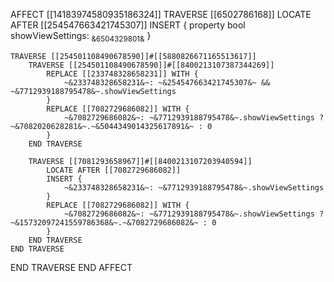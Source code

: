 AFFECT [[14183974580935186324]]
TRAVERSE [[6502786168]]
    LOCATE AFTER [[254547663421745307]]
    INSERT {
        property bool showViewSettings: ~&6504329801&~
    }

    TRAVERSE [[254501108490678590]]#[[5880826671165513617]]
        TRAVERSE [[254501108490678590]]#[[8400213107387344269]]
            REPLACE [[233748328658231]] WITH {
                ~&233748328658231&~: ~&254547663421745307&~ && ~&7712939188795478&~.showViewSettings
            }
            REPLACE [[7082729686082]] WITH {
                ~&7082729686082&~: ~&7712939188795478&~.showViewSettings ? ~&7082020628281&~.~&5044349014325617891&~ : 0
            }
        END TRAVERSE

        TRAVERSE [[7081293658967]]#[[8400213107203940594]]
            LOCATE AFTER [[7082729686082]]
            INSERT {
                ~&233748328658231&~: ~&7712939188795478&~.showViewSettings
            }
            REPLACE [[7082729686082]] WITH {
                ~&7082729686082&~: ~&7712939188795478&~.showViewSettings ? ~&15732097241559786368&~.~&7082729686082&~ : 0
            }
        END TRAVERSE
    END TRAVERSE
END TRAVERSE
END AFFECT